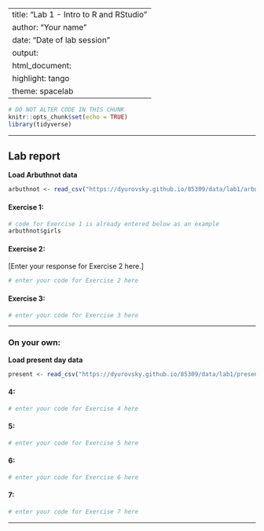 
---
title: "Lab 1 - Intro to R and RStudio"
author: "Your name"
date: "Date of lab session"
output: 
  html_document: 
    highlight: tango
    theme: spacelab
---

```r
# DO NOT ALTER CODE IN THIS CHUNK
knitr::opts_chunk$set(echo = TRUE)
library(tidyverse)
```

* * *

## Lab report

**Load Arbuthnot data**
```r
arbuthnot <- read_csv("https://dyurovsky.github.io/85309/data/lab1/arbuthnot.csv")
```

#### Exercise 1: 

```r
# code for Exercise 1 is already entered below as an example
arbuthnot$girls
```

#### Exercise 2:

[Enter your response for Exercise 2 here.]

```r
# enter your code for Exercise 2 here
```

#### Exercise 3:

```r
# enter your code for Exercise 3 here
```

* * *

### On your own:

**Load present day data**
```r
present <- read_csv("https://dyurovsky.github.io/85309/data/lab1/present.csv")
```

#### 4:
```r
# enter your code for Exercise 4 here
```

#### 5:
```r
# enter your code for Exercise 5 here
```


#### 6:
```r
# enter your code for Exercise 6 here
```


#### 7:
```r
# enter your code for Exercise 7 here
```


* * *